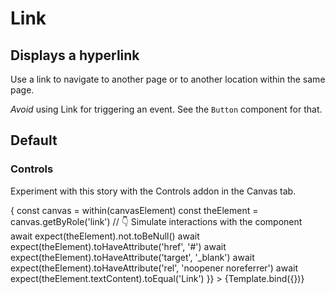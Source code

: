 

<Meta title="Atoms/Link" component={Link} />

# Link

## Displays a hyperlink

Use a link to navigate to another page or to another location within the same
page.

_Avoid_ using Link for triggering an event. See the `Button` component for that.

<ArgsTable story="Default" />


## Default

<Canvas>
  <Story name="Default">
    <Link label="Default style" />
  </Story>
</Canvas>

### Controls

Experiment with this story with the Controls addon in the Canvas tab.

<Canvas>
  <Story
    name="controls"
    args={{
      label: 'Link',
      target: '_blank',
      rel: 'noopener noreferrer'
    }}
    // https://storybook.js.org/docs/react/api/mdx#play-function
    play={async ({ canvasElement }) => {
      const canvas = within(canvasElement)
      const theElement = canvas.getByRole('link')
      // 👇 Simulate interactions with the component
      await expect(theElement).not.toBeNull()
      await expect(theElement).toHaveAttribute('href', '#')
      await expect(theElement).toHaveAttribute('target', '_blank')
      await expect(theElement).toHaveAttribute('rel', 'noopener noreferrer')
      await expect(theElement.textContent).toEqual('Link')
    }}
  >
    {Template.bind({})}
  </Story>
</Canvas>
